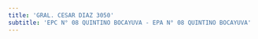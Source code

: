 ```yaml
---
title: 'GRAL. CESAR DIAZ 3050'
subtitle: 'EPC N° 08 QUINTINO BOCAYUVA - EPA N° 08 QUINTINO BOCAYUVA'
---
```


#

